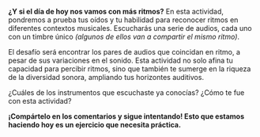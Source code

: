 
**¿Y si el día de hoy nos vamos con más ritmos?** En esta actividad, pondremos a prueba tus oídos y tu habilidad para reconocer ritmos en diferentes contextos musicales. Escucharás una serie de audios, cada uno con un timbre único *(algunos de ellos van a compartir el mismo ritmo)*. 

<RobotBubble isWide>
El desafío será encontrar los pares de audios que coincidan en ritmo, a pesar de sus variaciones en el sonido. Esta actividad no solo afina tu capacidad para percibir ritmos, sino que también te sumerge en la riqueza de la diversidad sonora, ampliando tus horizontes auditivos.
</RobotBubble>

<MultiplePlayer audios={music14a} />
<MultiplePlayer audios={music14b} />

¿Cuáles de los instrumentos que escuchaste ya conocías? ¿Cómo te fue con esta actividad?

**¡Compártelo en los comentarios y sigue intentando! Esto que estamos haciendo hoy es un ejercicio que necesita práctica.**
